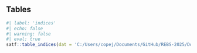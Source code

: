 ## Tables 
 
```r
#| label: 'indices'
#| echo: false 
#| warning: false 
#| eval: true 
satf::table_indices(dat = 'C:/Users/copej/Documents/GitHub/REBS-2025/Document/Report.sso', model = 'SS3')
``` 
